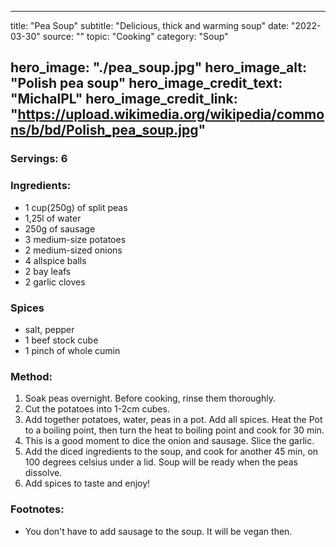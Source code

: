  ---
title: "Pea Soup"
subtitle: "Delicious, thick and warming soup" 
date: "2022-03-30"
source: ""
topic: "Cooking"
category: "Soup"

hero_image: "./pea_soup.jpg"
hero_image_alt: "Polish pea soup"
hero_image_credit_text: "MichalPL"
hero_image_credit_link: "https://upload.wikimedia.org/wikipedia/commons/b/bd/Polish_pea_soup.jpg"
---
### Servings: 6


### Ingredients:
- 1 cup(250g) of split peas
- 1,25l of water 
- 250g of sausage
- 3 medium-size potatoes
- 2 medium-sized onions 
- 4 allspice balls
- 2 bay leafs
- 2 garlic cloves

### Spices
- salt, pepper
- 1 beef stock cube
- 1 pinch of whole cumin


### Method:
1. Soak peas overnight. Before cooking, rinse them thoroughly.
2. Cut the potatoes into 1-2cm cubes. 
3. Add together potatoes, water, peas in a pot. Add all spices. 
Heat the Pot to a boiling point, then turn the heat to boiling point and cook for 30 min.
4. This is a good moment to dice the onion and sausage. Slice the garlic.
5. Add the diced ingredients to the soup, and cook for another 45 min, on 100 degrees celsius under a lid. Soup will be ready when the peas dissolve.
6. Add spices to taste and enjoy!

### Footnotes:
- You don't have to add sausage to the soup. It will be vegan then.

